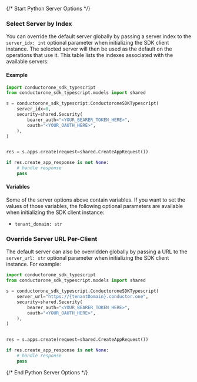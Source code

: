 {/* Start Python Server Options */}

### Select Server by Index

You can override the default server globally by passing a server index to the `server_idx: int` optional parameter when initializing the SDK client instance. The selected server will then be used as the default on the operations that use it. This table lists the indexes associated with the available servers:



#### Example

```python
import conductorone_sdk_typescript
from conductorone_sdk_typescript.models import shared

s = conductorone_sdk_typescript.ConductoroneSDKTypescript(
    server_idx=0,
    security=shared.Security(
        bearer_auth="<YOUR_BEARER_TOKEN_HERE>",
        oauth="<YOUR_OAUTH_HERE>",
    ),
)


res = s.apps.create(request=shared.CreateAppRequest())

if res.create_app_response is not None:
    # handle response
    pass

```

#### Variables

Some of the server options above contain variables. If you want to set the values of those variables, the following optional parameters are available when initializing the SDK client instance:
 * `tenant_domain: str`

### Override Server URL Per-Client

The default server can also be overridden globally by passing a URL to the `server_url: str` optional parameter when initializing the SDK client instance. For example:
```python
import conductorone_sdk_typescript
from conductorone_sdk_typescript.models import shared

s = conductorone_sdk_typescript.ConductoroneSDKTypescript(
    server_url="https://{tenantDomain}.conductor.one",
    security=shared.Security(
        bearer_auth="<YOUR_BEARER_TOKEN_HERE>",
        oauth="<YOUR_OAUTH_HERE>",
    ),
)


res = s.apps.create(request=shared.CreateAppRequest())

if res.create_app_response is not None:
    # handle response
    pass

```
{/* End Python Server Options */}
